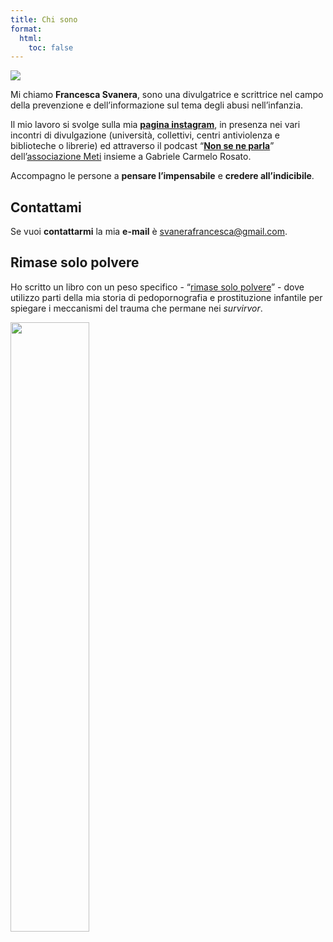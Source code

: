 ```yaml
---
title: Chi sono
format:
  html:
    toc: false
---
```


[![](immagini/francesca_svanera.jpg)](https://www.instagram.com/francesca_svanera/)

Mi chiamo **Francesca Svanera**, sono una divulgatrice e scrittrice nel campo della prevenzione e dell'informazione sul tema degli abusi nell'infanzia.

Il mio lavoro si svolge sulla mia [**pagina instagram**](https://www.instagram.com/francesca_svanera/), in presenza nei vari incontri di divulgazione (università, collettivi, centri antiviolenza e biblioteche o librerie) ed attraverso il podcast “[**Non se ne parla**](https://open.spotify.com/show/2GrFkySmaFpoHRlGZQoO9I)” dell'[associazione Meti](https://www.assometi.org/home) insieme a Gabriele Carmelo Rosato.

Accompagno le persone a **pensare l'impensabile** e **credere all'indicibile**.


## Contattami

Se vuoi **contattarmi** la mia **e-mail** è [svanerafrancesca@gmail.com](mailto:svanerafrancesca@gmail.com).


## Rimase solo polvere

Ho scritto un libro con un peso specifico - “[rimase solo polvere](https://www.amazon.it/Rimase-solo-polvere-Francesca-Svanera/dp/B09SNRWHX9)” - dove utilizzo parti della mia storia di pedopornografia e prostituzione infantile per spiegare i meccanismi del trauma che permane nei *survirvor*.

[![](immagini/rimase_solo_polvere.jpg){width=50% fig-align="center"}](https://www.amazon.it/Rimase-solo-polvere-Francesca-Svanera/dp/B09SNRWHX9)
